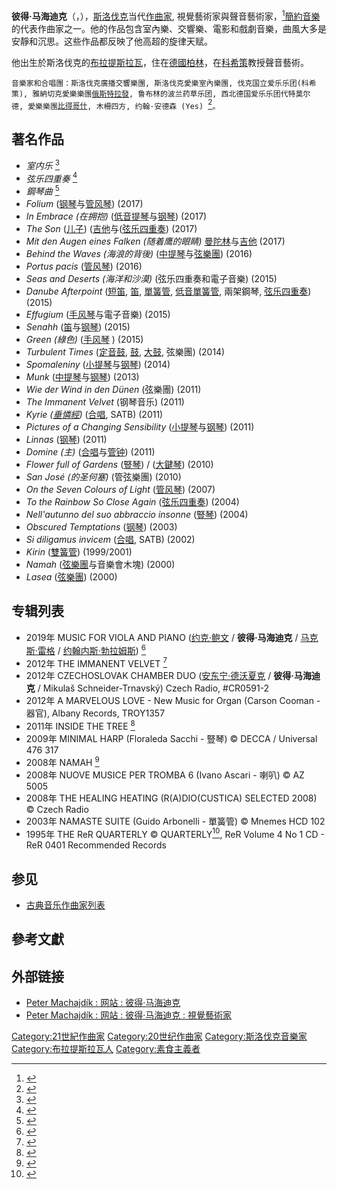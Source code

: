 {{Infobox classical
| 中文名 = 彼得·马海迪克
| 画像 = MACHAJDIK 2022.JPG
| 附注 =
| 原文名 = Peter Machajdík
| 国别 = [[斯洛伐克|斯洛伐克]], [[捷克斯洛伐克|捷克斯洛伐克]]
| 出生日期 = 1961年6月1日
| 出生地 = {{flagicon|捷克斯洛伐克}} {{flagicon|斯洛伐克}} [[捷克斯洛伐克社會主義共和國|捷克斯洛伐克]][[斯洛伐克社會主義共和國|斯洛伐克社會主義共和國]][[布拉迪斯拉发|布拉迪斯拉发]]
| 逝世日期 =
| 逝世地 =
| 所属时期 = 20世纪，21世纪
| 所属乐派 = 简约主义
| 作品类型 = 管弦乐，室内乐
| 代表作 =
| 师从 =
| 学生 =
| 官方网站 = https://www.machajdik.com
}}
'''彼得·马海迪克'''（{{lang-sk|'''Peter Machajdík'''}}，{{bd|1961年|6月1日||}}），[[斯洛伐克|斯洛伐克]]当代[[作曲家|作曲家]], 視覺藝術家與聲音藝術家，<ref>{{cite web |title=Biography |url=https://machajdik.com/ |access-date=2021-01-15 |archive-date=2022-06-04 |archive-url=https://web.archive.org/web/20220604000443/https://www.machajdik.com/ }}</ref>[[簡約音樂|簡約音樂]]的代表作曲家之一。他的作品包含室內樂、交響樂、電影和戲劇音樂，曲風大多是安靜和沉思。这些作品都反映了他高超的旋律天赋。

他出生於斯洛伐克的[[布拉提斯拉瓦|布拉提斯拉瓦]]，住在[[德國|德國]][[柏林|柏林]]，在[[科希策|科希策]]教授聲音藝術。

 音樂家和合唱團：斯洛伐克廣播交響樂團, 斯洛伐克愛樂室內樂團, 伐克国立爱乐乐团(科希策), 雅納切克愛樂樂團[[俄斯特拉發|俄斯特拉發]], 鲁布林的波兰药草乐团, 西北德国爱乐乐团代特莫尔德, 愛樂樂團[[比得哥什|比得哥什]], 木柵四方, 约翰·安德森 (Yes) <ref>{{cite web |title=是乐队 |url=https://zh.wikipedia.org/wiki/%E6%98%AF%E4%B9%90%E9%98%9F |access-date=2021-01-16 |archive-date=2022-05-13 |archive-url=https://web.archive.org/web/20220513041633/https://zh.wikipedia.org/wiki/%E6%98%AF%E4%B9%90%E9%98%9F }}</ref>。

== 著名作品 ==
* ''室内乐'' <ref>{{cite web |title=室内乐 |url=https://www.machajdik.com/chamber-ensemble.html |access-date=2022-05-25 |archive-date=2021-11-30 |archive-url=https://web.archive.org/web/20211130190249/https://www.machajdik.com/chamber-ensemble.html }}</ref>        
* ''弦乐四重奏'' <ref>{{cite web |title=弦乐四重奏 |url=https://www.machajdik.com/string-quartets.html |access-date=2022-05-25 |archive-date=2021-12-20 |archive-url=https://web.archive.org/web/20211220204113/https://www.machajdik.com/string-quartets.html }}</ref>
* ''鋼琴曲'' <ref>{{cite web |title=鋼琴曲 |url=https://www.machajdik.com/piano.html |access-date=2021-01-15 |archive-date=2021-11-30 |archive-url=https://web.archive.org/web/20211130194223/https://www.machajdik.com/piano.html }}</ref>
* ''Folium'' ([[钢琴|钢琴]]与[[管风琴|管风琴]]) (2017)
* ''In Embrace'' ''(在拥抱)'' ([[低音提琴|低音提琴]]与[[钢琴|钢琴]]) (2017)
* ''The Son''  ([[儿子|儿子]])   ([[吉他|吉他]]与([[弦乐四重奏|弦乐四重奏]]) (2017)
* ''Mit den Augen eines Falken'' ''(随着鹰的眼睛)''   [[曼陀林|曼陀林]]与[[吉他|吉他]] (2017)
* ''Behind the Waves'' ''(海浪的背後)'' ([[中提琴|中提琴]]与[[弦樂團|弦樂團]])  (2016)
* ''Portus pacis'' ([[管风琴|管风琴]]) (2016)
* ''Seas and Deserts'' ''(海洋和沙漠)'' (弦乐四重奏和電子音樂) (2015)
* ''Danube Afterpoint'' ([[短笛|短笛]], [[笛|笛]], [[單簧管|單簧管]], [[低音單簧管|低音單簧管]], 兩架鋼琴, [[弦乐四重奏|弦乐四重奏]]) (2015)
* ''Effugium'' ([[手风琴|手风琴]]与電子音樂) (2015)
* ''Senahh'' ([[笛|笛]]与[[钢琴|钢琴]]) (2015)
* ''Green'' ''(綠色)'' ([[手风琴|手风琴]] ) (2015)
* ''Turbulent Times'' ([[定音鼓|定音鼓]], [[鼓|鼓]], [[大鼓|大鼓]], 弦樂團)  (2014)
* ''Spomaleniny'' ([[小提琴|小提琴]]与[[钢琴|钢琴]]) (2014)
* ''Munk'' ([[中提琴|中提琴]]与[[钢琴|钢琴]]) (2013)
* ''Wie der Wind in den Dünen'' (弦樂團) (2011)
* ''The Immanent Velvet'' (钢琴音乐) (2011)
* ''Kyrie'' ''([[垂憐經|垂憐經]])'' ([[合唱|合唱]], SATB) (2011)
* ''Pictures of a Changing Sensibility'' ([[小提琴|小提琴]]与[[钢琴|钢琴]]) (2011)
* ''Linnas'' ([[钢琴|钢琴]]) (2011)
* ''Domine'' ''(主)'' ([[合唱|合唱]]与[[管钟|管钟]]) (2011)
* ''Flower full of Gardens'' ([[豎琴|豎琴]]) / ([[大鍵琴|大鍵琴]]) (2010)
* ''San José'' ''(的圣何塞)'' (管弦樂團) (2010)
* ''On the Seven Colours of Light'' ([[管风琴|管风琴]]) (2007)
* ''To the Rainbow So Close Again'' ([[弦乐四重奏|弦乐四重奏]]) (2004)
* ''Nell'autunno del suo abbraccio insonne'' ([[豎琴|豎琴]]) (2004)
* ''Obscured Temptations'' ([[钢琴|钢琴]]) (2003)
* ''Si diligamus invicem'' ([[合唱|合唱]], SATB) (2002)
* ''Kirin'' ([[雙簧管|雙簧管]]) (1999/2001)
* ''Namah'' ([[弦樂團|弦樂團]]与音樂會木塊) (2000)
* ''Lasea'' ([[弦樂團|弦樂團]]) (2000)

== 专辑列表 ==
* 2019年 MUSIC FOR VIOLA AND PIANO ([[约克·鲍文|约克·鲍文]] / '''彼得·马海迪克''' / [[马克斯·雷格|马克斯·雷格]] / [[约翰内斯·勃拉姆斯|约翰内斯·勃拉姆斯]]) <ref>{{cite web |title=CD MUSIC FOR VIOLA AND PIANO |url=https://www.machajdik.com/munk.html |access-date=2021-07-29 |archive-date=2021-02-28 |archive-url=https://web.archive.org/web/20210228120129/https://www.machajdik.com/munk.html |dead-url=no }}</ref>
* 2012年 THE IMMANENT VELVET <ref>{{cite web |title=CD THE IMMANENT VELVET |url=https://www.machajdik.com/discography.html |access-date=2018-04-18 |archive-date=2016-05-26 |archive-url=https://web.archive.org/web/20160526065229/http://petermachajdik.weebly.com/velvet.html |dead-url=no }}</ref>
* 2012年 CZECHOSLOVAK CHAMBER DUO ([[安东宁·德沃夏克|安东宁·德沃夏克]] / '''彼得·马海迪克''' / Mikulaš Schneider-Trnavský) Czech Radio, #CR0591-2
* 2012年 A MARVELOUS LOVE - New Music for Organ (Carson Cooman - 器官), Albany Records, TROY1357
* 2011年 INSIDE THE TREE <ref>{{cite web |title=CD INSIDE THE TREE |url=https://www.machajdik.com/discography.html |access-date=2018-04-18 |archive-date=2016-05-26 |archive-url=https://web.archive.org/web/20160526065229/http://petermachajdik.weebly.com/velvet.html |dead-url=no }}</ref>
* 2009年 MINIMAL HARP (Floraleda Sacchi - 豎琴) © DECCA / Universal 476 317
* 2008年 NAMAH <ref>{{cite web |title=CD NAMAH |url=https://www.machajdik.com/discography.html |access-date=2018-04-18 |archive-date=2016-05-26 |archive-url=https://web.archive.org/web/20160526065229/http://petermachajdik.weebly.com/velvet.html |dead-url=no }}</ref>
* 2008年 NUOVE MUSICE PER TROMBA 6 (Ivano Ascari - 喇叭) © AZ 5005
* 2008年 THE HEALING HEATING (R(A)DIO(CUSTICA) SELECTED 2008) © Czech Radio
* 2003年 NAMASTE SUITE (Guido Arbonelli - 單簧管) © Mnemes HCD 102
* 1995年 THE ReR QUARTERLY © QUARTERLY<ref>{{cite web |title=CD QUARTERLY |url=http://www.rermegacorp.com/mm5/merchant.mvc?Screen=PROD&Category_Code=&Initial=&CatListingoffset=&Product_Code=ReR0401&Store_Code=RM&Initial=&search=THE+ReR+QUARTERLY+%A9+QUARTERLY%2C+ReR+Volume+4+No+1+CD+-+ReR+040&searchoffset=&filter_cat=&PowerSearch_Begin_Only=3&sort=&range_low=&range_high=}}</ref>, ReR Volume 4 No 1 CD - ReR 0401 Recommended Records

==参见==
*[[古典音乐作曲家列表|古典音乐作曲家列表]]

==參考文獻==
{{reflist}}

== 外部链接 ==
*[https://www.machajdik.com  Peter Machajdík : 网站 : 彼得·马海迪克] {{Wayback|url=https://www.machajdik.com/ |date=20211223215549 }}
*[https://www.machajdik.com/visual.html  Peter Machajdík : 网站 : 彼得·马海迪克 : 視覺藝術家] {{Wayback|url=https://www.machajdik.com/visual.html |date=20210730125007 }}

{{Authority control}}
[[Category:21世紀作曲家|Category:21世紀作曲家]]
[[Category:20世纪作曲家|Category:20世纪作曲家]]
[[Category:斯洛伐克音樂家|Category:斯洛伐克音樂家]]
[[Category:布拉提斯拉瓦人|Category:布拉提斯拉瓦人]]
[[Category:素食主義者|Category:素食主義者]]